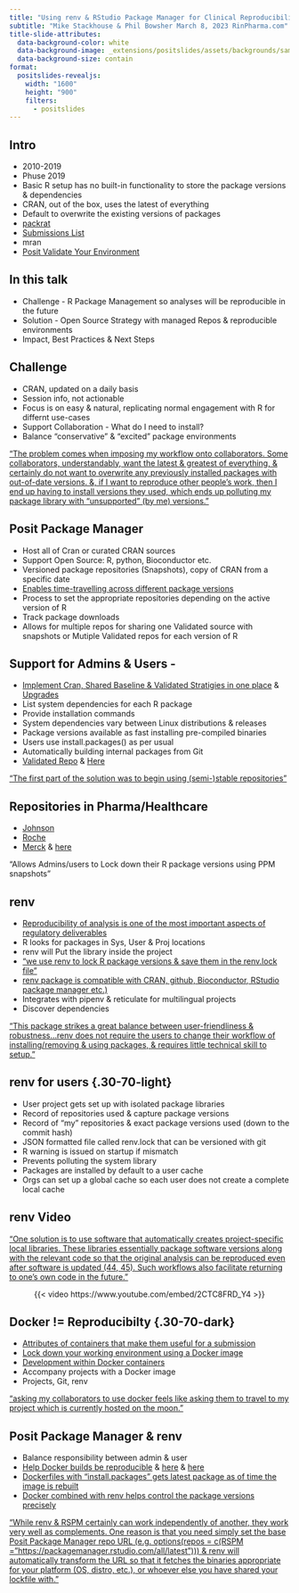 ```yaml
---
title: "Using renv & RStudio Package Manager for Clinical Reproducibility"
subtitle: "Mike Stackhouse & Phil Bowsher March 8, 2023 RinPharma.com"
title-slide-attributes: 
  data-background-color: white
  data-background-image: _extensions/positslides/assets/backgrounds/sample-title-slide-option-1.png
  data-background-size: contain
format:
  positslides-revealjs: 
    width: "1600"
    height: "900"
    filters:
      - positslides
---
```


## Intro {.toc-dark}

- 2010-2019
- Phuse 2019
- Basic R setup has no built-in functionality to store the package versions & dependencies
- CRAN, out of the box, uses the latest of everything
- Default to overwrite the existing versions of packages
- [packrat](https://rstudio.github.io/packrat/)
- [Submissions List](https://github.com/philbowsher/Open-Source-in-New-Drug-Applications-NDAs-FDA/blob/main/README.md)
- mran
- [Posit Validate Your Environment](https://solutions.posit.co/envs-pkgs/environments/validation/)



## In this talk {.toc-dark}

- Challenge - R Package Management so analyses will be reproducible in the future
- Solution - Open Source Strategy with managed Repos & reproducible environments
- Impact, Best Practices & Next Steps


## Challenge {.toc-dark}
- CRAN, updated on a daily basis
- Session info, not actionable
- Focus is on easy & natural, replicating normal engagement with R for differnt use-cases
- Support Collaboration - What do I need to install?
- Balance "conservative" & "excited" package environments

[“The problem comes when imposing my workflow onto collaborators. Some collaborators, understandably, want the latest & greatest of everything, & certainly do not want to overwrite any previously installed packages with out-of-date versions. &, if I want to reproduce other people’s work, then I end up having to install versions they used, which ends up polluting my package library with “unsupported” (by me) versions.”](https://ericbryantphd.com/2020/01/06/reproducible-environments-in-r/)


## Posit Package Manager  {.toc-light}

- Host all of Cran or curated CRAN sources
- Support Open Source: R, python, Bioconductor etc.
- Versioned package repositories (Snapshots), copy of CRAN from a specific date
- [Enables time-travelling across different package versions](https://github.com/grantmcdermott/renv-rspm)
- Process to set the appropriate repositories depending on the active version of R
- Track package downloads
- Allows for multiple repos for sharing one Validated source with snapshots or Mutiple Validated repos for each version of R


## Support for Admins & Users -  {.toc-light}
- [Implement Cran, Shared Baseline & Validated Stratigies in one place](https://www.lexjansen.com/phuse-us/2020/as/AS03.pdf) & [Upgrades](https://solutions.posit.co/envs-pkgs/environments/upgrades/#what-if-an-upgrade-breaks-code)
- List system dependencies for each R package
- Provide installation commands
- System dependencies vary between Linux distributions & releases
- Package versions available as fast installing pre-compiled binaries 
- Users use install.packages() as per usual
- Automatically building internal packages from Git
- [Validated Repo](https://solutions.posit.co/envs-pkgs/environments/validated/) & [Here](https://github.com/philbowsher/Creating-an-Internal-Repository-of-Validated-R-Packages/blob/main/Creating%20an%20Internal%20Repository%20of%20Validated%20R%20Packages.pdf)

["The first part of the solution was to begin using (semi-)stable repositories"](https://ericbryantphd.com/2020/01/06/reproducible-environments-in-r/)

## Repositories in Pharma/Healthcare  {.dark-section}
- [Johnson](https://youtu.be/VYKShbR-pd8?list=PL9HYL-VRX0oTu3bUoyYknD-vpR7Uq6bsR&t=645)
- [Roche](https://youtu.be/nqJsLSLd39A?t=905)
- [Merck](https://youtu.be/RBVqKi3FV30?t=1769) & [here](https://github.com/elong0527/esubdemo/blob/master/renv.lock)

"Allows Admins/users to Lock down their R package versions using PPM snapshots"


## renv  {.toc-light}

- [Reproducibility of analysis is one of the most important aspects of regulatory deliverables](https://r4csr.org/folder.html)
- R looks for packages in Sys, User & Proj locations
- renv will Put the library inside the project
- ["we use renv to lock R package versions & save them in the renv.lock file"](https://r4csr.org/folder.html)
- [renv package is compatible with CRAN, github, Bioconductor, RStudio package manager etc.)](https://nusit.nus.edu.sg/technus/renv-managing-r-packages-and-environment/)
- Integrates with pipenv & reticulate for multilingual projects
- Discover dependencies 

["This package strikes a great balance between user-friendliness & robustness...renv does not require the users to change their workflow of installing/removing & using packages, & requires little technical skill to setup. "](https://content.iospress.com/articles/data-science/ds210031)


## renv for users {.30-70-light}

- User project gets set up with isolated package libraries
- Record of repositories used & capture package versions
- Record of "my" repositories & exact package versions used (down to the commit hash)
- JSON formatted file called renv.lock that can be versioned with git
- R warning is issued on startup if mismatch
- Prevents polluting the system library
- Packages are installed by default to a user cache
- Orgs can set up a global cache so each user does not create a complete local cache


## renv Video {.toc-light}

["One solution is to use software that automatically creates project-specific local libraries. These libraries essentially package software versions along with the relevant code so that the original analysis can be reproduced even after software is updated (44, 45). Such workflows also facilitate returning to one’s own code in the future."](https://academic.oup.com/aje/advance-article/doi/10.1093/aje/kwad007/6982711)

<div style="text-align:center">
{{< video https://www.youtube.com/embed/2CTC8FRD_Y4 >}}
</div>





## Docker != Reproducibilty {.30-70-dark}

- [Attributes of containers that make them useful for a submission](https://phuse.s3.eu-central-1.amazonaws.com/Deliverables/Data+Visualisation+%26+Open+Source+Technology/WP057.pdf)
- [Lock down your working environment using a Docker image](https://bookdown.org/pdr_higgins/rmrwr/introduction-to-reproducibility.html)
- [Development within Docker containers](https://solutions.posit.co/envs-pkgs/environments/deploy/index.html#example-renv-and-docker)
- Accompany projects with a Docker image
- Projects, Git, renv

["asking my collaborators to use docker feels like asking them to travel to my project which is currently hosted on the moon."](https://ericbryantphd.com/2020/01/06/reproducible-environments-in-r/)


## Posit Package Manager & renv {.toc-dark}

- Balance responsibility between admin & user
- [Help Docker builds be reproducible](https://www.jaredlander.com/2021/03/automating-temperature-tracking/) & [here](https://rstudio.github.io/renv/articles/docker.html) & [here](https://www.ccdatalab.org/blog/how-we-use-renv-to-be-in-two-places-at-once)
- [Dockerfiles with "install.packages" gets latest package as of time the image is rebuilt](https://www.lexjansen.com/phuse-us/2020/as/AS03.pdf)
- [Docker combined with renv helps control the package versions precisely](https://www.mdpi.com/2624-8611/3/4/53)

["While renv & RSPM certainly can work independently of another, they work very well as complements. One reason is that you need simply set the base Posit Package Manager repo URL (e.g. options(repos = c(RSPM = "https://packagemanager.rstudio.com/all/latest"))) & renv will automatically transform the URL so that it fetches the binaries appropriate for your platform (OS, distro, etc.), or whoever else you have shared your lockfile with."](https://github.com/grantmcdermott/renv-rspm)





## {.dark-section-2}


## {.dark-section-3}









